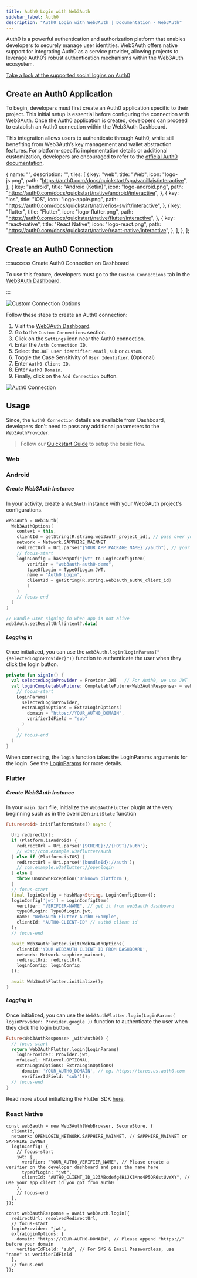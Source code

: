 ```yaml
---
title: Auth0 Login with Web3Auth
sidebar_label: Auth0
description: "Auth0 Login with Web3Auth | Documentation - Web3Auth"
---
```





Auth0 is a powerful authentication and authorization platform that enables developers to securely
manage user identities. Web3Auth offers native support for integrating Auth0 as a service provider,
allowing projects to leverage Auth0’s robust authentication mechanisms within the Web3Auth
ecosystem.

[Take a look at the supported social logins on Auth0](https://marketplace.auth0.com/categories/social-login)

## Create an Auth0 Application

To begin, developers must first create an Auth0 application specific to their project. This initial
setup is essential before configuring the connection with Web3Auth. Once the Auth0 application is
created, developers can proceed to establish an Auth0 connection within the Web3Auth Dashboard.

This integration allows users to authenticate through Auth0, while still benefiting from Web3Auth’s
key management and wallet abstraction features. For platform-specific implementation details or
additional customization, developers are encouraged to refer to the
[official Auth0 documentation](https://auth0.com/docs/quickstart/native#webapp).

  {
    name: "",
    description: "",
    tiles: [
      {
        key: "web",
        title: "Web",
        icon: "logo-js.png",
        path: "https://auth0.com/docs/quickstart/spa/vanillajs/interactive",
      },
      {
        key: "android",
        title: "Android (Kotlin)",
        icon: "logo-android.png",
        path: "https://auth0.com/docs/quickstart/native/android/interactive",
      },
      {
        key: "ios",
        title: "iOS",
        icon: "logo-apple.png",
        path: "https://auth0.com/docs/quickstart/native/ios-swift/interactive",
      },
      {
        key: "flutter",
        title: "Flutter",
        icon: "logo-flutter.png",
        path: "https://auth0.com/docs/quickstart/native/flutter/interactive",
      },
      {
        key: "react-native",
        title: "React Native",
        icon: "logo-react.png",
        path: "https://auth0.com/docs/quickstart/native/react-native/interactive",
      },
    ],
  },
];

<Tiles tileGroups={Auth0Setup} />

## Create an Auth0 Connection

:::success Create Auth0 Connection on Dashboard

To use this feature, developers must go to the `Custom Connections` tab in the
[Web3Auth Dashboard](https://dashboard.web3auth.io).

:::

<div style={{ display: "flex", margin: "20px 0" }}>
  <img
    src={CustomConnectionOptions}
    style={{
      maxWidth: "800px",
      borderRadius: "8px",
      boxShadow: "0 2px 6px rgba(0, 0, 0, 0.1)",
    }}
    alt="Custom Connection Options"
  />
</div>

Follow these steps to create an Auth0 connection:

1. Visit the [Web3Auth Dashboard](https://dashboard.web3auth.io).
2. Go to the `Custom Connections` section.
3. Click on the `Settings` icon near the Auth0 connection.
4. Enter the `Auth Connection ID`.
5. Select the `JWT user identifier`: `email`, `sub` or `custom`.
6. Toggle the Case Sensitivity of `User Identifier`. (Optional)
7. Enter `Auth0 Client ID`.
8. Enter `Auth0 Domain`.
9. Finally, click on the `Add Connection` button.

<div style={{ display: "flex", margin: "20px 0" }}>
  <img
    src={Auth0Connection}
    style={{
      maxWidth: "800px",
      borderRadius: "8px",
      boxShadow: "0 2px 6px rgba(0, 0, 0, 0.1)",
    }}
    alt="Auth0 Connection"
  />
</div>

## Usage

Since, the `Auth0 Connection` details are available from Dashboard, developers don't need to pass
any additional parameters to the `Web3AuthProvider`.

> Follow our [Quickstart Guide](/quick-start) to setup the basic flow.

### Web

<Tabs>
  <TabItem value="implicit-spa" label="Implicit Login (SPA)">
    <ImplicitLoginAuth0Spa />
  </TabItem>
  <TabItem value="implicit" label="Implicit Login Auth0 Google">
    <ImplicitLoginAuth0Google />
  </TabItem>
  <TabItem value="jwt" label="JWT Login with Auth0 SDK">
    <JwtLoginAuth0 />
  </TabItem>
</Tabs>

### Android

##### Create Web3Auth Instance

In your activity, create a `Web3Auth` instance with your Web3Auth project's configurations.

```kotlin
web3Auth = Web3Auth(
  Web3AuthOptions(
    context = this,
    clientId = getString(R.string.web3auth_project_id), // pass over your Web3Auth Client ID from Developer Dashboard
    network = Network.SAPPHIRE_MAINNET
    redirectUrl = Uri.parse("{YOUR_APP_PACKAGE_NAME}://auth"), // your app's redirect URL
    // focus-start
    loginConfig = hashMapOf("jwt" to LoginConfigItem(
        verifier = "web3auth-auth0-demo",
        typeOfLogin = TypeOfLogin.JWT,
        name = "Auth0 Login",
        clientId = getString(R.string.web3auth_auth0_client_id)
        )
    )
    // focus-end
  )
)

// Handle user signing in when app is not alive
web3Auth.setResultUrl(intent?.data)
```

##### Logging in

Once initialized, you can use the `web3Auth.login(LoginParams("{selectedLoginProvider}"))` function
to authenticate the user when they click the login button.

```kotlin
private fun signIn() {
  val selectedLoginProvider = Provider.JWT   // For Auth0, we use JWT
  val loginCompletableFuture: CompletableFuture<Web3AuthResponse> = web3Auth.login(
    // focus-start
    LoginParams(
      selectedLoginProvider,
      extraLoginOptions = ExtraLoginOptions(
        domain = "https://YOUR_AUTH0_DOMAIN",
        verifierIdField = "sub"
      )
    )
    // focus-end
  )
}
```

When connecting, the `login` function takes the LoginParams arguments for the login. See the
[LoginParams](/sdk/mobile/pnp/android/usage#parameters) for more details.

### Flutter

##### Create Web3Auth Instance

In your `main.dart` file, initialize the `Web3AuthFlutter` plugin at the very beginning such as in
the overriden `initState` function

```dart
Future<void> initPlatformState() async {

  Uri redirectUrl;
  if (Platform.isAndroid) {
    redirectUrl = Uri.parse('{SCHEME}://{HOST}/auth');
    // w3a://com.example.w3aflutter/auth
  } else if (Platform.isIOS) {
    redirectUrl = Uri.parse('{bundleId}://auth');
    // com.example.w3aflutter://openlogin
  } else {
    throw UnKnownException('Unknown platform');
  }
  // focus-start
  final loginConfig = HashMap<String, LoginConfigItem>();
  loginConfig['jwt'] = LoginConfigItem(
    verifier: "VERIFIER-NAME", // get it from web3auth dashboard
    typeOfLogin: TypeOfLogin.jwt,
    name: "Web3Auth Flutter Auth0 Example",
    clientId: "AUTH0-CLIENT-ID" // auth0 client id
  );
  // focus-end

  await Web3AuthFlutter.init(Web3AuthOptions(
    clientId:'YOUR WEB3AUTH CLIENT ID FROM DASHBOARD',
    network: Network.sapphire_mainnet,
    redirectUri: redirectUrl,
    loginConfig: loginConfig
  ));

  await Web3AuthFlutter.initialize();
}
```

##### Logging in

Once initialized, you can use the
`Web3AuthFlutter.login(LoginParams( loginProvider: Provider.google ))` function to authenticate the
user when they click the login button.

```dart
Future<Web3AuthResponse> _withAuth0() {
  // focus-start
  return Web3AuthFlutter.login(LoginParams(
    loginProvider: Provider.jwt,
    mfaLevel: MFALevel.OPTIONAL,
    extraLoginOptions: ExtraLoginOptions(
      domain: 'YOUR_AUTH0_DOMAIN', // eg. https://torus.us.auth0.com
      verifierIdField: 'sub')));
  // focus-end
}
```

Read more about initializing the Flutter SDK [here](/sdk/mobile/pnp/flutter/initialize).

### React Native

```tsx
const web3auth = new Web3Auth(WebBrowser, SecureStore, {
  clientId,
  network: OPENLOGIN_NETWORK.SAPPHIRE_MAINNET, // SAPPHIRE_MAINNET or SAPPHIRE_DEVNET
  loginConfig: {
    // focus-start
    jwt: {
      verifier: "YOUR_AUTH0_VERIFIER_NAME", // Please create a verifier on the developer dashboard and pass the name here
      typeOfLogin: "jwt",
      clientId: "AUTH0_CLIENT_ID_123ABcdefg4HiJKlMno4P5QR6stUvWXY", // use your app client id you got from auth0
    },
    // focus-end
  },
});
```

```tsx
const web3authResponse = await web3auth.login({
  redirectUrl: resolvedRedirectUrl,
  // focus-start
  loginProvider: "jwt",
  extraLoginOptions: {
    domain: "https://YOUR-AUTH0-DOMAIN", // Please append "https://" before your domain
    verifierIdField: "sub", // For SMS & Email Passwordless, use "name" as verifierIdField
  },
  // focus-end
});
```
